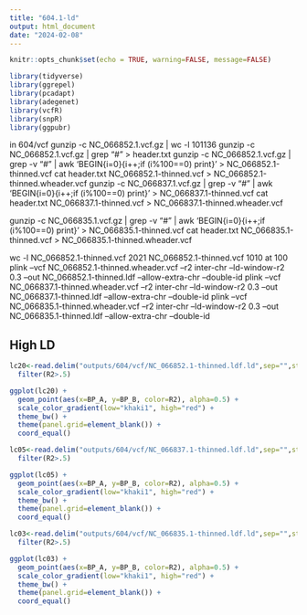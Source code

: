 ```yaml
---
title: "604.1-ld"
output: html_document
date: "2024-02-08"
---
```



```r
knitr::opts_chunk$set(echo = TRUE, warning=FALSE, message=FALSE)
```


```r
library(tidyverse)
library(ggrepel)
library(pcadapt)
library(adegenet)
library(vcfR)
library(snpR)
library(ggpubr)
```

in 604/vcf
gunzip -c NC_066852.1.vcf.gz | wc -l
  101136
gunzip -c NC_066852.1.vcf.gz | grep "#" > header.txt
gunzip -c NC_066852.1.vcf.gz | grep -v "#" | awk 'BEGIN{i=0}{i++;if (i%100==0) print}' > NC_066852.1-thinned.vcf
cat header.txt NC_066852.1-thinned.vcf > NC_066852.1-thinned.wheader.vcf
gunzip -c NC_066837.1.vcf.gz | grep -v "#" | awk 'BEGIN{i=0}{i++;if (i%100==0) print}' > NC_066837.1-thinned.vcf
cat header.txt NC_066837.1-thinned.vcf > NC_066837.1-thinned.wheader.vcf

gunzip -c NC_066835.1.vcf.gz | grep -v "#" | awk 'BEGIN{i=0}{i++;if (i%100==0) print}' > NC_066835.1-thinned.vcf
cat header.txt NC_066835.1-thinned.vcf > NC_066835.1-thinned.wheader.vcf


wc -l NC_066852.1-thinned.vcf 
2021 NC_066852.1-thinned.vcf
1010 at 100 
plink --vcf NC_066852.1-thinned.wheader.vcf --r2 inter-chr --ld-window-r2 0.3 --out NC_066852.1-thinned.ldf --allow-extra-chr --double-id
plink --vcf NC_066837.1-thinned.wheader.vcf --r2 inter-chr --ld-window-r2 0.3 --out NC_066837.1-thinned.ldf --allow-extra-chr --double-id
plink --vcf NC_066835.1-thinned.wheader.vcf --r2 inter-chr --ld-window-r2 0.3 --out NC_066835.1-thinned.ldf --allow-extra-chr --double-id


## High LD


```r
lc20<-read.delim("outputs/604/vcf/NC_066852.1-thinned.ldf.ld",sep="",stringsAsFactors=FALSE) %>% as_tibble() %>% arrange(R2) %>%
  filter(R2>.5)

ggplot(lc20) +
  geom_point(aes(x=BP_A, y=BP_B, color=R2), alpha=0.5) +
  scale_color_gradient(low="khaki1", high="red") + 
  theme_bw() +
  theme(panel.grid=element_blank()) +
  coord_equal()
```



```r
lc05<-read.delim("outputs/604/vcf/NC_066837.1-thinned.ldf.ld",sep="",stringsAsFactors=FALSE) %>% as_tibble() %>% arrange(R2) %>%
  filter(R2>.5)

ggplot(lc05) +
  geom_point(aes(x=BP_A, y=BP_B, color=R2), alpha=0.5) +
  scale_color_gradient(low="khaki1", high="red") + 
  theme_bw() +
  theme(panel.grid=element_blank()) +
  coord_equal()
```




```r
lc03<-read.delim("outputs/604/vcf/NC_066835.1-thinned.ldf.ld",sep="",stringsAsFactors=FALSE) %>% as_tibble() %>% arrange(R2) %>%
  filter(R2>.5)

ggplot(lc03) +
  geom_point(aes(x=BP_A, y=BP_B, color=R2), alpha=0.5) +
  scale_color_gradient(low="khaki1", high="red") + 
  theme_bw() +
  theme(panel.grid=element_blank()) +
  coord_equal()
```
